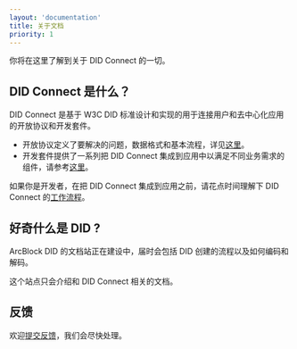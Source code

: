 ```yaml
---
layout: 'documentation'
title: 关于文档
priority: 1
---
```


你将在这里了解到关于 DID Connect 的一切。

## DID Connect 是什么？

DID Connect 是基于 W3C DID 标准设计和实现的用于连接用户和去中心化应用的开放协议和开发套件。

- 开放协议定义了要解决的问题，数据格式和基本流程，详见[这里](/protocol)。
- 开发套件提供了一系列把 DID Connect 集成到应用中以满足不同业务需求的组件，请参考[这里](/developer)。

如果你是开发者，在把 DID Connect 集成到应用之前，请花点时间理解下 DID Connect 的[工作流程](/intro/workflow)。

## 好奇什么是 DID ?

ArcBlock DID 的文档站正在建设中，届时会包括 DID 创建的流程以及如何编码和解码。

这个站点只会介绍和 DID Connect 相关的文档。

## 反馈

欢迎[提交反馈](https://github.com/ArcBlock/did-connect/issues)，我们会尽快处理。
